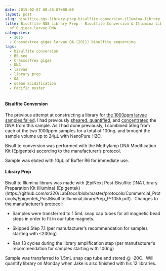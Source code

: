 ```yaml
---
date: 2015-02-07 00:48:07+00:00
layout: post
slug: bisulfite-ngs-library-prep-bisulfite-conversion-illumina-library-construction-of-c-gigas-larvae-dna
title: Bisulfite NGS Library Prep - Bisulfite Conversion & Illumina Library Construction
  of C.gigas larvae DNA
categories:
  - 2015
  - Crassostrea gigas larvae OA (2011) bisulfite sequencing
tags:
  - bisulfite conversion
  - BS-seq
  - Crassostrea gigas
  - DNA
  - larvae
  - library prep
  - OA
  - ocean acidification
  - Pacific oyster
---
```


#### Bisulfite Conversion



The previous attempt at constructing a library for [the 1000ppm larvae samples failed](https://robertslab.github.io/sams-notebook/2015/01/28/bisuflite-ngs-library-prep-c-gigas-larvae-oa-bisulfite-library-quantification.html). I had previously [sheared, quantified](https://robertslab.github.io/sams-notebook/2015/01/09/dna-isolation-c-gigas-larvae-from-2011-noaa-oa-experiment.html), and [concentrated](https://robertslab.github.io/sams-notebook/2015/01/12/speedvac-c-gigas-larvae-oa-dna.html) the DNA from this sample. As I had done previously, I combined 50ng from each of the two 1000ppm samples for a total of 100ng, and brought the sample volume up to 24μL with NanoPure H2O.

Bisulfite conversion was performed with the Methylamp DNA Modification Kit (Epigentek) according to the manufacturer's protocol.

Sample was eluted with 10μL of Buffer R6 for immediate use.





#### Library Prep



Bisulfite Illumina library was made with [EpiNext Post-Bisulfite DNA Library Preparation Kit (Illumina) (Epigentek)(https://github.com/sr320/LabDocs/blob/master/protocols/Commercial_Protocols/Epigentek_PostBisulfiteIlluminaLibraryPrep_P-1055.pdf).  Changes to the manufacturer's protocol:




    
  * Samples were transferred to 1.5mL snap cap tubes for all magnetic bead steps in order to fit in our tube magnets.

    
  * Skipped Step 7.1 (per manufacturer's recommendation for samples starting with <200ng)

    
  * Ran 13 cycles during the library amplification step (per manufacturer's recommendation for samples starting with 100ng)



Sample was transferred to 1.5mL snap cap tube and stored @ -20C.  Will quantify library on Monday when Jake is also finished with his 12 libraries.


